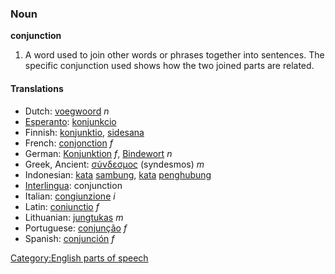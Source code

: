 ===Noun===
'''conjunction'''

#A word used to join other words or phrases together into sentences. The specific conjunction used shows how the two joined parts are related.

====Translations====
* Dutch: [[voegwoord]] ''n''
* [[Esperanto]]: [[konjunkcio]]
* Finnish: [[konjunktio]], [[sidesana]]
* French: [[conjonction]] ''f''
* German: [[Konjunktion]] ''f'', [[Bindewort]] ''n''
* Greek, Ancient: [[σύνδεσμος]] (syndesmos) ''m''
* Indonesian: [[kata]] [[sambung]], [[kata]] [[hubung|penghubung]]
* [[Interlingua]]: conjunction
* Italian: [[congiunzione]] ''i''
* Latin: [[coniunctio]] ''f''
* Lithuanian: [[jungtukas]] ''m''
* Portuguese: [[conjunção]] ''f''
* Spanish: [[conjunción]] ''f''

[[Category:English parts of speech]]
